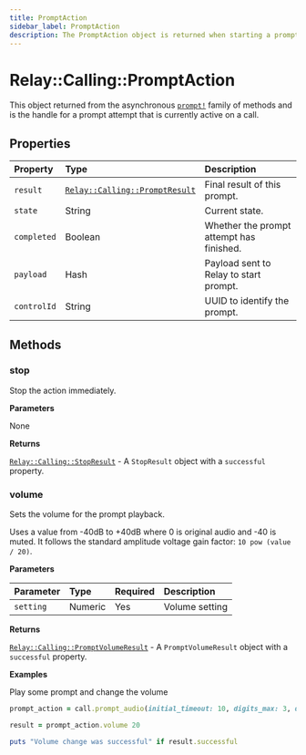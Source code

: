 ```yaml
---
title: PromptAction
sidebar_label: PromptAction
description: The PromptAction object is returned when starting a prompt operation on a call.
---
```


[relay-calling-promptresult]: ../results/prompt-result.mdx
[relay-calling-promptvolumeresult]: ../results/prompt-volume-result.mdx
[relay-calling-stopresult]: ../results/stop-result.mdx
[call]: ../call#prompt

# Relay::Calling::PromptAction

This object returned from the asynchronous [`prompt!`][call] family of methods and is the handle for a prompt attempt that is currently active on a call.

## Properties

| Property | Type | Description |
| :------- | :--- | :---------- |
| `result` | [`Relay::Calling::PromptResult`][relay-calling-promptresult] | Final result of this prompt. |
| `state` | String | Current state. |
| `completed` | Boolean | Whether the prompt attempt has finished. |
| `payload` | Hash | Payload sent to Relay to start prompt. |
| `controlId` | String | UUID to identify the prompt. |

## Methods

### stop

Stop the action immediately.



**Parameters**

None

**Returns**

[`Relay::Calling::StopResult`][relay-calling-stopresult] - A `StopResult` object with a `successful` property.

### volume

Sets the volume for the prompt playback.

Uses a value from -40dB to +40dB where 0 is original audio and -40 is muted. It follows the standard amplitude voltage gain factor: `10 pow (value / 20)`.



**Parameters**

| Parameter | Type | Required | Description |
| :-------- | :--- | :------- | :---------- |
| `setting` | Numeric | Yes | Volume setting |

**Returns**

[`Relay::Calling::PromptVolumeResult`][relay-calling-promptvolumeresult] - A `PromptVolumeResult` object with a `successful` property.

**Examples**

Play some prompt and change the volume

```ruby
prompt_action = call.prompt_audio(initial_timeout: 10, digits_max: 3, digits_timeout: 5, url: 'https://cdn.signalwire.com/default-music/welcome.mp3')

result = prompt_action.volume 20

puts "Volume change was successful" if result.successful
```